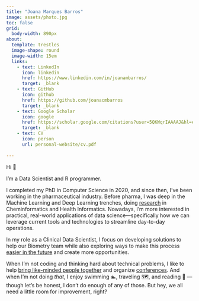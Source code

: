 ```yaml
---
title: "Joana Marques Barros"
image: assets/photo.jpg
toc: false
grid:
  body-width: 890px
about:
  template: trestles
  image-shape: round
  image-width: 15em
  links:
    - text: LinkedIn
      icon: linkedin
      href: https://www.linkedin.com/in/joanambarros/
      target: _blank
    - text: GitHub
      icon: github
      href: https://github.com/joanacmbarros
      target: _blank
    - text: Google Scholar
      icon: google
      href: https://scholar.google.com/citations?user=5QKWqrIAAAAJ&hl=en
      target: _blank
    - text: CV
      icon: person
      url: personal-website/cv.pdf
      
---
```

Hi 👋 

I'm a Data Scientist and R programmer.

I completed my PhD in Computer Science in 2020, and since then, I've been working in the pharmaceutical industry. Before pharma, I was deep in the Machine Learning and Deep Learning trenches, doing [research](https://scholar.google.com/citations?user=5QKWqrIAAAAJ&hl=en) in Cheminformatics and Health Informatics. Nowadays, I’m more interested in practical, real-world applications of data science—specifically how we can leverage current tools and technologies to streamline day-to-day operations. 

In my role as a Clinical Data Scientist, I focus on developing solutions to help our Biometry team while also exploring ways to make this process [easier in the future](https://www.nature.com/articles/s41597-022-01789-2) and create more opportunities.

When I'm not coding and thinking hard about technical problems, I like to help [bring like-minded people together](https://baselbiometrics.github.io/home/docs/nextgen.html) and organize [conferences](https://iscb2025.info/committees.html). And when I’m not doing *that*, I enjoy swimming 🏊️, traveling 🗺️, and reading 📖 — though let’s be honest, I don’t do enough of any of those. But hey, we all need a little room for improvement, right? 
